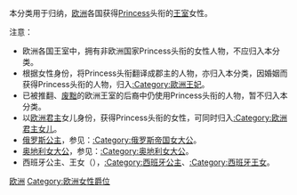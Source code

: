 本分类用于归纳，[[欧洲|欧洲]]各国获得[[Princess|Princess]]头衔的[[王室|王室]]女性。

注意：
*欧洲各国王室中，拥有非欧洲国家Princess头衔的女性人物，不应归入本分类。
*根据女性身份，将Princess头衔翻译成郡主的人物，亦归入本分类，因婚姻而获得Princess头衔的人物，归入[[:Category:歐洲王妃|:Category:歐洲王妃]]。
*已被推翻、[[废黜|废黜]]的欧洲王室的后裔中仍使用Princess头衔的人物，暂不归入本分类。
*以[[欧洲君主|欧洲君主]]女儿身份，获得Princess头衔的女性，可同时归入[[:Category:欧洲君主女儿|:Category:欧洲君主女儿]]。
*[[俄國公主和女大公列表|俄罗斯公主]]，参见：[[:Category:俄罗斯帝国女大公|:Category:俄罗斯帝国女大公]]。
*[[奥地利女大公|奥地利女大公]]，参见：[[:Category:奥地利女大公|:Category:奥地利女大公]]。
*西班牙公主、王女（{{Tsl|en|Infanta}}），[[:Category:西班牙公主|:Category:西班牙公主]]、[[:Category:西班牙王女|:Category:西班牙王女]]。

[[Category:公主|欧洲]]
[[Category:欧洲女性爵位|Category:欧洲女性爵位]]